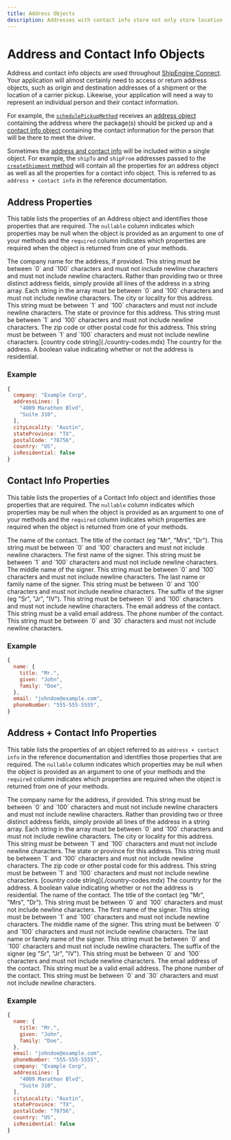 ```yaml
---
title: Address Objects
description: Addresses with contact info store not only store location and contact information but also the email and phone number needed to contact the address owner.
---
```


Address and Contact Info Objects
====================

Address and contact info objects are used throughout [ShipEngine Connect](./../index.mdx). Your application will almost certainly need to access or return address
objects, such as origin and destination addresses of a shipment or the location of a carrier pickup. Likewise, your application
will need a way to represent an individual person and their contact information.

For example, the [`schedulePickupMethod`](./methods/schedule-pickup.mdx) receives an [address object](#address-properties) containing the address where the package(s) should
be picked up and a [contact info object](#contact-info-properties) containing the contact information for the person that will be there to meet the driver.

Sometimes the [address and contact info](#address-contact-info-properties) will be included within a single object. For example, the `shipTo` and `shipFrom`
addresses passed to the [`createShipment` method](./methods/create-shipment.mdx) will contain all the properties for an address
object as well as all the properties for a contact info object. This is referred to as `address + contact info` in the
reference documentation.



Address Properties
--------------------------------------------
This table lists the properties of an Address object and identifies those properties that are required. The `nullable`
column indicates which properties may be null when the object is provided as an argument to one of your methods and the `required`
column indicates which properties are required when the object is returned from one of your methods.

<Reference>

  <Field name="company" type="string" nullable={true} required={false}>
    <Description>
      The company name for the address, if provided. This string must be between `0` and `100` characters and must not include newline characters and must not include newline characters.
    </Description>
  </Field>

  <Field name="addressLines" type="string[]" nullable={true} required={false}>
    <Description>
      Rather than providing two or three distinct address fields, simply provide all lines of the address in a string array. Each string in the array must be between `0` and `100` characters and must not include newline characters.
    </Description>
  </Field>

  <Field name="cityLocality" type="string" nullable={true} required={false}>
    <Description>
      The city or locality for this address. This string must be between `1` and `100` characters and must not include newline characters.
    </Description>
  </Field>

  <Field name="stateProvince" type="string" nullable={true} required={false}>
    <Description>
      The state or province for this address. This string must be between `1` and `100` characters and must not include newline characters.
    </Description>
  </Field>

  <Field name="postalCode" type="string" nullable={false} required={false}>
    <Description>
      The zip code or other postal code for this address. This string must be between `1` and `100` characters and must not include newline characters.
    </Description>
  </Field>

  <Field name="country" nullable={false} required={true}>
    <Type>
      [country code string](./country-codes.mdx)
    </Type>
    <Description>
      The country for the address.
    </Description>
  </Field>

  <Field name="isResidential" type="boolean" nullable={true} required={false}>
    <Description>
      A boolean value indicating whether or not the address is residential.
    </Description>
  </Field>
</Reference>

### Example
```javascript
{
  company: "Example Corp",
  addressLines: [
    "4009 Marathon Blvd",
    "Suite 310",
  ],
  cityLocality: "Austin",
  stateProvince: "TX",
  postalCode: "78756",
  country: "US",
  isResidential: false
}
```


Contact Info Properties
--------------------------------------------
This table lists the properties of a Contact Info object and identifies those properties that are required. The `nullable`
column indicates which properties may be null when the object is provided as an argument to one of your methods and the `required`
column indicates which properties are required when the object is returned from one of your methods.

<Reference>

  <Field name="name" type="object" nullable={false} required={true}>
    <Description>
      The name of the contact.
    </Description>
  </Field>

  <Field name="name.title" type="string" nullable={false} required={false}>
    <Description>
      The title of the contact (eg "Mr", "Mrs", "Dr"). This string must be between `0` and `100` characters and must not include newline characters.
    </Description>
  </Field>

  <Field name="name.given" type="string" nullable={false} required={true}>
    <Description>
      The first name of the signer. This string must be between `1` and `100` characters and must not include newline characters.
    </Description>
  </Field>

  <Field name="name.middle" type="string" nullable={false} required={false}>
    <Description>
      The middle name of the signer. This string must be between `0` and `100` characters and must not include newline characters.
    </Description>
  </Field>

  <Field name="name.family" type="string" nullable={false} required={false}>
    <Description>
      The last name or family name of the signer. This string must be between `0` and `100` characters and must not include newline characters.
    </Description>
  </Field>

  <Field name="name.suffix" type="string" nullable={false} required={false}>
    <Description>
      The suffix of the signer (eg "Sr", "Jr", "IV"). This string must be between `0` and `100` characters and must not include newline characters.
    </Description>
  </Field>

  <Field name="email" type="string" nullable={false} required={false}>
    <Description>
      The email address of the contact. This string must be a valid email address.
    </Description>
  </Field>

  <Field name="phoneNumber" type="string" nullable={false} required={false}>
    <Description>
      The phone number of the contact. This string must be between `0` and `30` characters
          and must not include newline characters.
    </Description>
  </Field>

</Reference>

### Example

```javascript
{
  name: {
    title: "Mr.",
    given: "John",
    family: "Doe",
  },
  email: "johndoe@example.com",
  phoneNumber: "555-555-5555",
}
```


Address + Contact Info Properties
--------------------------------------------
This table lists the properties of an object referred to as `address + contact info` in the reference documentation
and identifies those properties that are required. The `nullable`
column indicates which properties may be null when the object is provided as an argument to one of your methods and the `required`
column indicates which properties are required when the object is returned from one of your methods.

<Reference>

  <Field name="company" type="string" nullable={false} required={true}>
    <Description>
      The company name for the address, if provided. This string must be between `0` and `100` characters    and must not include newline characters and must not include newline characters.
    </Description>
  </Field>

  <Field name="addressLines" type="string[]" nullable={false} required={true}>
    <Description>
      Rather than providing two or three distinct address fields, simply provide all lines of the address in a string array. Each string in the array must be between `0` and `100` characters and must not include newline characters.
    </Description>
  </Field>

  <Field name="cityLocality" type="string" nullable={false} required={true}>
    <Description>
      The city or locality for this address. This string must be between `1` and `100` characters and must not include newline characters.
    </Description>
  </Field>

  <Field name="stateProvince" type="string" nullable={false} required={true}>
    <Description>
      The state or province for this address. This string must be between `1` and `100` characters and must not include newline characters.
    </Description>
  </Field>

  <Field name="postalCode" type="string" nullable={false} required={true}>
    <Description>
      The zip code or other postal code for this address. This string must be between `1` and `100` characters and must not include newline characters.
    </Description>
  </Field>

  <Field name="country" nullable={false} required={true}>
    <Type>
      [country code string](./country-codes.mdx)
    </Type>
    <Description>
      The country for the address.
    </Description>
  </Field>

  <Field name="isResidential" type="boolean" nullable={true} required={false}>
    <Description>
      A boolean value indicating whether or not the address is residential.
    </Description>
  </Field>

  <Field name="contact.name" type="object" nullable={false} required={true}>
    <Description>
      The name of the contact.
    </Description>
  </Field>

  <Field name="contact.name.title" type="string" nullable={false} required={false}>
    <Description>
      The title of the contact (eg "Mr", "Mrs", "Dr"). This string must be between `0` and `100` characters and must not include newline characters.
    </Description>
  </Field>

  <Field name="contact.name.given" type="string" nullable={false} required={true}>
    <Description>
      The first name of the signer. This string must be between `1` and `100` characters and must not include newline characters.
    </Description>
  </Field>

  <Field name="contact.name.middle" type="string" nullable={false} required={false}>
    <Description>
      The middle name of the signer. This string must be between `0` and `100` characters and must not include newline characters.
    </Description>
  </Field>

  <Field name="contact.name.family" type="string" nullable={false} required={false}>
    <Description>
      The last name or family name of the signer. This string must be between `0` and `100` characters and must not include newline characters.
    </Description>
  </Field>

  <Field name="contact.name.suffix" type="string" nullable={false} required={false}>
    <Description>
      The suffix of the signer (eg "Sr", "Jr", "IV"). This string must be between `0` and `100` characters and must not include newline characters.
    </Description>
  </Field>

  <Field name="email" type="string" nullable={false} required={false}>
    <Description>
      The email address of the contact. This string must be a valid email address.
    </Description>
  </Field>

  <Field name="phoneNumber" type="string" nullable={false} required={false}>
    <Description>
      The phone number of the contact. This string must be between `0` and `30` characters
          and must not include newline characters.
    </Description>
  </Field>

</Reference>

### Example

```javascript
{
  name: {
    title: "Mr.",
    given: "John",
    family: "Doe",
  },
  email: "johndoe@example.com",
  phoneNumber: "555-555-5555",
  company: "Example Corp",
  addressLines: [
    "4009 Marathon Blvd",
    "Suite 310",
  ],
  cityLocality: "Austin",
  stateProvince: "TX",
  postalCode: "78756",
  country: "US",
  isResidential: false
}
```
